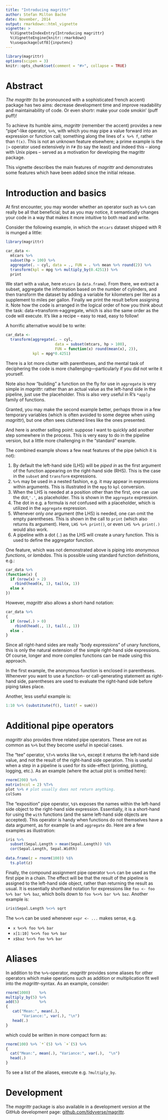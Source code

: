 ```yaml
---
title: "Introducing magrittr"
author: Stefan Milton Bache
date: November, 2014
output: rmarkdown::html_vignette
vignette: >
  %\VignetteIndexEntry{Introducing magrittr}
  %\VignetteEngine{knitr::rmarkdown}
  %\usepackage[utf8]{inputenc}
---
```


```r
library(magrittr)
options(scipen = 3)
knitr::opts_chunk$set(comment = "#>", collapse = TRUE)
```

# Abstract

*The magrittr* (to be pronounced with a sophisticated french accent) package has
two aims: decrease development time and improve readability and maintainability 
of code. Or even shortr: make your code smokin' (puff puff)!

To achieve its humble aims, *magrittr* (remember the accent) provides a new 
"pipe"-like operator, `%>%`, with which you may pipe a value forward into an 
expression or function call; something along the lines of ` x %>% f `, rather
than ` f(x)`. This is not an unknown feature elsewhere; a prime example is the 
`|>` operator used extensively in `F#` (to say the least) and indeed this 
-- along with Unix pipes -- served as a motivation for developing the magrittr 
package.

This vignette describes the main features of *magrittr* and demonstrates
some features which have been added since the initial release.

# Introduction and basics

At first encounter, you may wonder whether an operator such as `%>%` can really 
be all that beneficial; but as you may notice, it semantically changes your 
code in a way that makes it more intuitive to both read and write.

Consider the following example, in which the `mtcars` dataset shipped with
R is munged a little:
```r
library(magrittr)

car_data <- 
  mtcars %>%
  subset(hp > 100) %>%
  aggregate(. ~ cyl, data = ., FUN = . %>% mean %>% round(2)) %>%
  transform(kpl = mpg %>% multiply_by(0.4251)) %>%
  print
```
We start with a value, here `mtcars` (a `data.frame`). From there, we extract a 
subset, aggregate the information based on the number of cylinders, and then 
transform the dataset by adding a variable for kilometers per liter as a 
supplement to miles per gallon. Finally we print the result before assigning 
it. Note how the code is arranged in the logical order of how you think about 
the task: data->transform->aggregate, which is also the same order as the code 
will execute. It's like a recipe -- easy to read, easy to follow!

A horrific alternative would be to write:
```r
car_data <- 
  transform(aggregate(. ~ cyl, 
                      data = subset(mtcars, hp > 100), 
                      FUN = function(x) round(mean(x), 2)), 
            kpl = mpg*0.4251)
```
There is a lot more clutter with parentheses, and the mental task of deciphering
the code is more challenging---particularly if you did not write it yourself.

Note also how "building" a function on the fly for use in `aggregate` is very
simple in *magrittr*: rather than an actual value as the left-hand side in 
the pipeline, just use the placeholder. This is also very useful in R's 
`*apply` family of functions.

Granted, you may make the second example better, perhaps throw in a few 
temporary variables (which is often avoided to some degree when using 
*magrittr*), but one often sees cluttered lines like the ones presented. 

And here is another selling point: suppose I want to quickly add another step 
somewhere in the process. This is very easy to do in the pipeline version, but 
a little more challenging in the "standard" example.

The combined example shows a few neat features of the pipe (which it is not):

1. By default the left-hand side (LHS) will be *piped in* as the first argument of 
the function appearing on the right-hand side (RHS). This is the case in the 
`subset` and `transform` expressions.
2. `%>%` may be used in a nested fashion, e.g. it may appear in expressions within 
arguments. This is illustrated in the `mpg` to `kpl` conversion.
3. When the LHS is needed at a position other than the first, one can use
the dot,`'.'`, as placeholder. This is shown in the `aggregate` expression.
4. The dot in e.g. a formula is *not* confused with a placeholder, which is
utilized in the `aggregate` expression.
5. Whenever only *one* argument (the LHS) is needed, one can omit the empty 
parentheses. This is shown in the call to `print` (which also returns its
argument). Here, `LHS %>% print()`, or even `LHS %>% print(.)` would also work.
6. A pipeline with a dot (`.`) as the LHS will create a unary function. This is
used to define the aggregator function.

One feature, which was not demonstrated above is piping into *anonymous 
functions*, or *lambdas*. This is possible using standard function definitions, 
e.g.:
```r
car_data %>%
(function(x) {
  if (nrow(x) > 2) 
    rbind(head(x, 1), tail(x, 1))
  else x
})
```
However, *magrittr* also allows a short-hand notation:
```r
car_data %>%
{ 
  if (nrow(.) > 0)
    rbind(head(., 1), tail(., 1))
  else .
}
```
Since all right-hand sides are really "body expressions" of unary functions, 
this is only the natural extension of the simple right-hand side expressions. 
Of course, longer and more complex functions can be made using this approach.

In the first example, the anonymous function is enclosed in parentheses.
Whenever you want to use a function- or call-generating statement as right-hand 
side, parentheses are used to evaluate the right-hand side before piping takes 
place.

Another, less useful example is:
```r
1:10 %>% (substitute(f(), list(f = sum)))
```

# Additional pipe operators
*magrittr* also provides three related pipe operators. These are not as common 
as `%>%` but they become useful in special cases. 

The "tee" operator, `%T>%` works like `%>%`, except it returns the left-hand
side value, and not the result of the right-hand side operation. This is useful 
when a step in a pipeline is used for its side-effect (printing, plotting, 
logging, etc.). As an example (where the actual plot is omitted here):
```r
rnorm(200) %>%
matrix(ncol = 2) %T>%
plot %>% # plot usually does not return anything. 
colSums
```

The "exposition" pipe operator, `%$%` exposes the names within the left-hand side
object to the right-hand side expression. Essentially, it is a short-hand for 
using the `with` functions (and the same left-hand side objects are accepted).
This operator is handy when functions do not themselves have a data argument, as 
for example `lm` and `aggregate` do. Here are a few examples as illustration:

```r
iris %>%
  subset(Sepal.Length > mean(Sepal.Length)) %$%
  cor(Sepal.Length, Sepal.Width)
   
data.frame(z = rnorm(100)) %$% 
  ts.plot(z)
```

Finally, the compound assignment pipe operator `%<>%` can be used as the first 
pipe in a chain. The effect will be that the result of the pipeline is assigned 
to the left-hand side object, rather than returning the result as usual. It is 
essentially shorthand notation for expressions like `foo <- foo %>% bar %>% baz`, 
which boils down to `foo %<>% bar %>% baz`. Another example is:

```r
iris$Sepal.Length %<>% sqrt
```

The `%<>%` can be used whenever `expr <- ...` makes sense, e.g. 

* `x %<>% foo %>% bar`
* `x[1:10] %<>% foo %>% bar`
* `x$baz %<>% foo %>% bar`

# Aliases

In addition to the `%>%`-operator, *magrittr* provides some aliases for other
operators which make operations such as addition or multiplication fit well 
into the *magrittr*-syntax. As an example, consider:
```r
rnorm(1000)    %>%
multiply_by(5) %>%
add(5)         %>%
{ 
   cat("Mean:", mean(.), 
       "Variance:", var(.), "\n")
   head(.)
}
```
which could be written in more compact form as:
```r
rnorm(100) %>% `*`(5) %>% `+`(5) %>% 
{
  cat("Mean:", mean(.), "Variance:", var(.),  "\n")
  head(.)
}
```
To see a list of the aliases, execute e.g. `?multiply_by`. 

# Development
The *magrittr* package is also available in a development version at the
GitHub development page:
[github.com/tidyverse/magrittr](http://github.com/tidyverse/magrittr).
